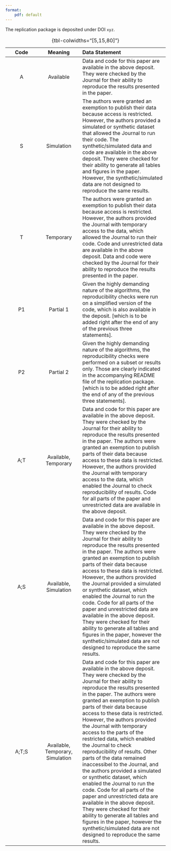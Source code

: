 ```yaml
---
format:
    pdf: default
---
```



The replication package is deposited under DOI `xyz`.

Code | Meaning | Data Statement
:-:|:--:| :-------
A    | Available | Data and code for this paper are available in the above deposit. They were checked by the Journal for their ability to reproduce the results presented in the paper.
S    | Simulation  |  The authors were granted an exemption to publish their data because access is restricted. However, the authors provided a simulated or synthetic dataset that allowed the Journal to run their code. The synthetic/simulated data and code are available in the above deposit. They were checked for their ability to generate all tables and figures in the paper. However, the synthetic/simulated data are not designed to reproduce the same results.
T    | Temporary | The authors were granted an exemption to publish their data because access is restricted. However, the authors provided the Journal with temporary access to the data, which allowed the Journal to run their code. Code and unrestricted data are available in the above deposit. Data and code were checked by the Journal for their ability to reproduce the results presented in the paper.
P1   | Partial 1 | Given the highly demanding nature of the algorithms, the reproducibility checks were run on a simplified version of the code, which is also available in the deposit. [which is to be added right after the end of any of the previous three statements].
P2   | Partial 2 | Given the highly demanding nature of the algorithms, the reproducibility checks were performed on a subset or results only. Those are clearly indicated in the accompanying README file of the replication package. [which is to be added right after the end of any of the previous three statements].
A;T  | Available, Temporary | Data and code for this paper are available in the above deposit. They were checked by the Journal for their ability to reproduce the results presented in the paper. The authors were granted an exemption to publish parts of their data because access to these data is restricted. However, the authors provided the Journal with temporary access to the data, which enabled the Journal to check reproducibility of results. Code for all parts of the paper and unrestricted data are available in the above deposit.
A;S  | Available, Simulation | Data and code for this paper are available in the above deposit. They were checked by the Journal for their ability to reproduce the results presented in the paper. The authors were granted an exemption to publish parts of their data because access to these data is restricted. However, the authors provided the Journal provided a simulated or synthetic dataset, which enabled the Journal to run the code. Code for all parts of the paper and unrestricted data are available in the above deposit. They were checked for their ability to generate all tables and figures in the paper, however the synthetic/simulated data are not designed to reproduce the same results.
A;T;S  | Available, Temporary, Simulation | Data and code for this paper are available in the above deposit. They were checked by the Journal for their ability to reproduce the results presented in the paper. The authors were granted an exemption to publish parts of their data because access to these data is restricted. However, the authors provided the Journal with temporary access to the parts of the restricted data, which enabled the Journal to check reproducibility of results. Other parts of the data remained inaccessibel to the Journal, and the authors provided a simulated or synthetic dataset, which enabled the Journal to run the code. Code for all parts of the paper and unrestricted data are available in the above deposit. They were checked for their ability to generate all tables and figures in the paper, however the synthetic/simulated data are not designed to reproduce the same results.

: {tbl-colwidths="[5,15,80]"}